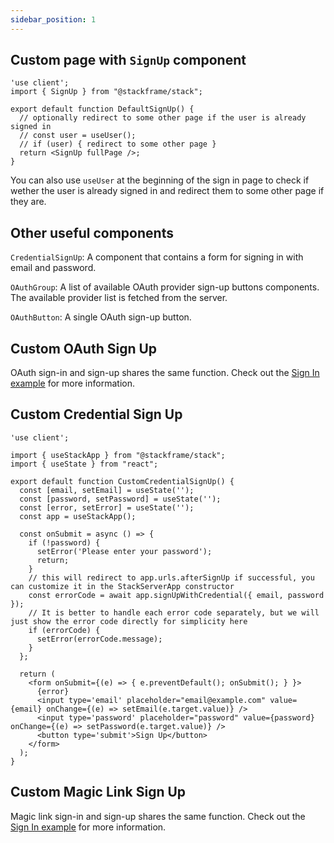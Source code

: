 ```yaml
---
sidebar_position: 1
---
```


## Custom page with `SignUp` component

```tsx
'use client';
import { SignUp } from "@stackframe/stack";

export default function DefaultSignUp() {
  // optionally redirect to some other page if the user is already signed in
  // const user = useUser();
  // if (user) { redirect to some other page }
  return <SignUp fullPage />;
}
```

You can also use `useUser` at the beginning of the sign in page to check if wether the user is already signed in and redirect them to some other page if they are. 

## Other useful components

`CredentialSignUp`: A component that contains a form for signing in with email and password.

`OAuthGroup`: A list of available OAuth provider sign-up buttons components. The available provider list is fetched from the server.

`OAuthButton`: A single OAuth sign-up button.

## Custom OAuth Sign Up

OAuth sign-in and sign-up shares the same function. Check out the [Sign In example](/docs/customization/page-examples/signin#custom-oauth-sign-in) for more information.

## Custom Credential Sign Up

```tsx
'use client';

import { useStackApp } from "@stackframe/stack";
import { useState } from "react";

export default function CustomCredentialSignUp() {
  const [email, setEmail] = useState('');
  const [password, setPassword] = useState('');
  const [error, setError] = useState('');
  const app = useStackApp();

  const onSubmit = async () => {
    if (!password) {
      setError('Please enter your password');
      return;
    }
    // this will redirect to app.urls.afterSignUp if successful, you can customize it in the StackServerApp constructor
    const errorCode = await app.signUpWithCredential({ email, password });
    // It is better to handle each error code separately, but we will just show the error code directly for simplicity here
    if (errorCode) {
      setError(errorCode.message);
    }
  };
  
  return (
    <form onSubmit={(e) => { e.preventDefault(); onSubmit(); } }>
      {error}
      <input type='email' placeholder="email@example.com" value={email} onChange={(e) => setEmail(e.target.value)} />
      <input type='password' placeholder="password" value={password} onChange={(e) => setPassword(e.target.value)} />
      <button type='submit'>Sign Up</button>
    </form>
  );
}
```

## Custom Magic Link Sign Up

Magic link sign-in and sign-up shares the same function. Check out the [Sign In example](/docs/customization/page-examples/signin#custom-magic-link-sign-in) for more information.